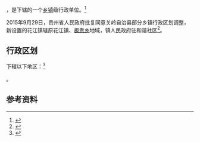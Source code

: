 {{中国乡级行政区|52/04/24/101/000}}

'''{{PAGENAMEBASE}}'''，是{{PRC admin/fullname|52/04/24/101/000|3}}下辖的一个[[乡镇|乡镇]]级行政单位。<ref>{{PRC admin/ref sgc|{{PRC admin/parent|52/04/24/101/000}}}}</ref>

2015年9月29日，贵州省人民政府批复同意关岭自治县部分乡镇行政区划调整，新设置的花江镇辖原花江镇、[[板贵乡|板贵乡]]地域，镇人民政府驻和谐社区<ref>{{Cite web |url=http://www.gzgov.gov.cn/xxgk/newsgk/201510/t20151010_342020.html |title=省人民政府关于同意关岭自治县部分乡镇行政区划调整的批复（黔府函〔2015〕222号） |access-date=2017-09-03 |archive-date=2017-09-04 |archive-url=https://web.archive.org/web/20170904014235/http://www.gzgov.gov.cn/xxgk/newsgk/201510/t20151010_342020.html |dead-url=no }}</ref>。

== 行政区划 ==

{{PAGENAMEBASE}}下辖以下地区：<ref>{{PRC admin/ref sgc|52/04/24/101/000}}</ref>

{{PRC admin/children|52/04/24/101/000}}。

== 参考资料 ==

{{reflist}}

{{行政区划小作品}}
{{PRC admin/navcat|52/04/24/101/000}}